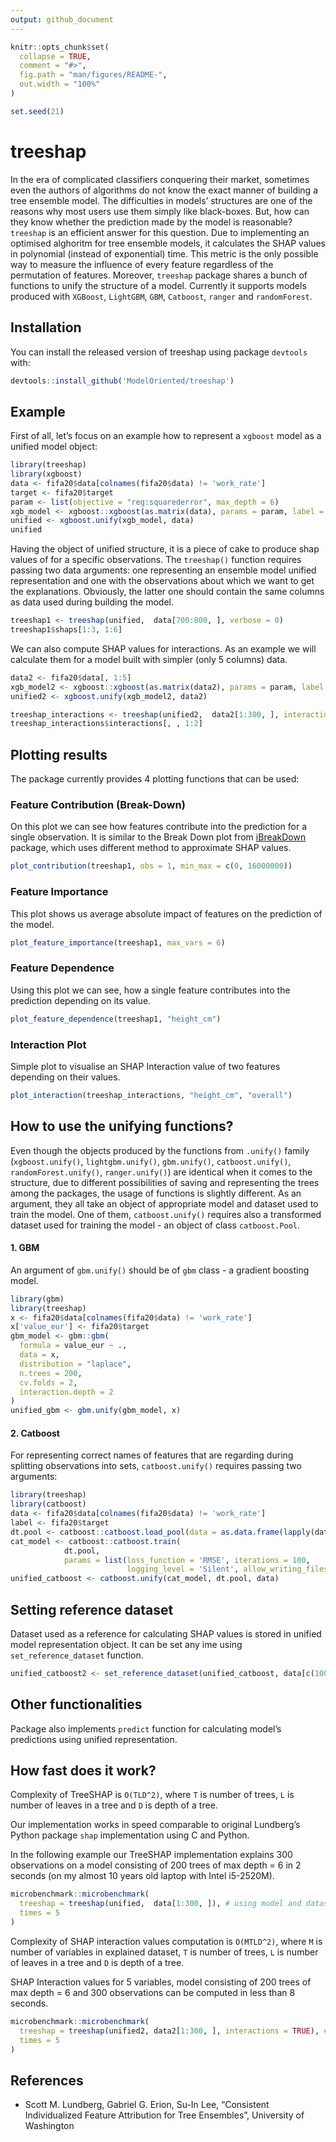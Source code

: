 ```yaml
---
output: github_document
---
```


<!-- README.md is generated from README.Rmd. Please edit that file -->

```r
knitr::opts_chunk$set(
  collapse = TRUE,
  comment = "#>",
  fig.path = "man/figures/README-",
  out.width = "100%"
)

set.seed(21)
```

# treeshap

<!-- badges: start -->
<!-- badges: end -->

In the era of complicated classifiers conquering their market, sometimes even the authors of algorithms do not know the exact manner of building a tree ensemble model. The difficulties in models' structures are one of the reasons why most users use them simply like black-boxes. But, how can they know whether the prediction made by the model is reasonable? `treeshap` is an efficient answer for this question. Due to implementing an optimised alghoritm for tree ensemble models, it calculates the SHAP values in polynomial (instead of exponential) time. This metric is the only possible way to measure the influence of every feature regardless of the permutation of features. Moreover, `treeshap` package shares a bunch of functions to unify the structure of a model. Currently it supports models produced with `XGBoost`, `LightGBM`, `GBM`, `Catboost`, `ranger` and `randomForest`.

## Installation

You can install the released version of treeshap using package `devtools` with:

``` r
devtools::install_github('ModelOriented/treeshap')
```

## Example

First of all, let's focus on an example how to represent a `xgboost` model as a unified model object:

```r
library(treeshap)
library(xgboost)
data <- fifa20$data[colnames(fifa20$data) != 'work_rate']
target <- fifa20$target
param <- list(objective = "reg:squarederror", max_depth = 6)
xgb_model <- xgboost::xgboost(as.matrix(data), params = param, label = target, nrounds = 200, verbose = 0)
unified <- xgboost.unify(xgb_model, data)
unified
```

Having the object of unified structure, it is a piece of cake to produce shap values of for a specific observations.
The `treeshap()` function requires passing two data arguments: one representing an ensemble model unified representation and one with the observations about which we want to get the explanations. Obviously, the latter one should contain the same columns as data used during building the model.

```r
treeshap1 <- treeshap(unified,  data[700:800, ], verbose = 0)
treeshap1$shaps[1:3, 1:6]
```

We can also compute SHAP values for interactions. As an example we will calculate them for a model built with simpler (only 5 columns) data.

```r
data2 <- fifa20$data[, 1:5]
xgb_model2 <- xgboost::xgboost(as.matrix(data2), params = param, label = target, nrounds = 200, verbose = 0)
unified2 <- xgboost.unify(xgb_model2, data2)

treeshap_interactions <- treeshap(unified2,  data2[1:300, ], interactions = TRUE, verbose = 0)
treeshap_interactions$interactions[, , 1:2]
```

## Plotting results

The package currently provides 4 plotting functions that can be used:

### Feature Contribution (Break-Down)

On this plot we can see how features contribute into the prediction for a single observation.
It is similar to the Break Down plot from [iBreakDown](https://github.com/ModelOriented/iBreakDown) package, which uses different method to approximate SHAP values.

```r
plot_contribution(treeshap1, obs = 1, min_max = c(0, 16000000))
```

### Feature Importance

This plot shows us average absolute impact of features on the prediction of the model.

```r
plot_feature_importance(treeshap1, max_vars = 6)
```


### Feature Dependence

Using this plot we can see, how a single feature contributes into the prediction depending on its value.

```r
plot_feature_dependence(treeshap1, "height_cm")
```

### Interaction Plot

Simple plot to visualise an SHAP Interaction value of two features depending on their values.

```r
plot_interaction(treeshap_interactions, "height_cm", "overall")
```

## How to use the unifying functions?

Even though the objects produced by the functions from `.unify()` family (`xgboost.unify()`, `lightgbm.unify()`, `gbm.unify()`, `catboost.unify()`, `randomForest.unify()`, `ranger.unify()`) are identical when it comes to the structure, due to different possibilities of saving and representing the trees among the packages, the usage of functions is slightly different. As an argument, they all take an object of appropriate model and dataset used to train the model. One of them, `catboost.unify()` requires also a transformed dataset used for training the model - an object of class `catboost.Pool`.

#### 1. GBM
An argument of `gbm.unify()` should be of `gbm` class - a gradient boosting model.
```r
library(gbm)
library(treeshap)
x <- fifa20$data[colnames(fifa20$data) != 'work_rate']
x['value_eur'] <- fifa20$target
gbm_model <- gbm::gbm(
  formula = value_eur ~ .,
  data = x,
  distribution = "laplace",
  n.trees = 200,
  cv.folds = 2,
  interaction.depth = 2
)
unified_gbm <- gbm.unify(gbm_model, x)
```

#### 2. Catboost

For representing correct names of features that are regarding during splitting observations into sets, `catboost.unify()` requires passing two arguments:

```r
library(treeshap)
library(catboost)
data <- fifa20$data[colnames(fifa20$data) != 'work_rate']
label <- fifa20$target
dt.pool <- catboost::catboost.load_pool(data = as.data.frame(lapply(data, as.numeric)), label = label)
cat_model <- catboost::catboost.train(
            dt.pool,
            params = list(loss_function = 'RMSE', iterations = 100,
                          logging_level = 'Silent', allow_writing_files = FALSE))
unified_catboost <- catboost.unify(cat_model, dt.pool, data)
```


## Setting reference dataset

Dataset used as a reference for calculating SHAP values is stored in unified model representation object. It can be set any ime using `set_reference_dataset` function.

```r
unified_catboost2 <- set_reference_dataset(unified_catboost, data[c(1000:2000), ])
```

## Other functionalities

Package also implements `predict` function for calculating model's predictions using unified representation.

## How fast does it work?

Complexity of TreeSHAP is `O(TLD^2)`, where `T` is number of trees, `L` is number of leaves in a tree and `D` is depth of a tree.

Our implementation works in speed comparable to original Lundberg's Python package `shap` implementation using C and Python.

In the following example our TreeSHAP implementation explains 300 observations on a model consisting of 200 trees of max depth = 6 in 2 seconds (on my almost 10 years old laptop with Intel i5-2520M).

```r
microbenchmark::microbenchmark(
  treeshap = treeshap(unified,  data[1:300, ]), # using model and dataset from the example
  times = 5
)
```

Complexity of SHAP interaction values computation is `O(MTLD^2)`, where `M` is number of variables in explained dataset, `T` is number of trees, `L` is number of leaves in a tree and `D` is depth of a tree.

SHAP Interaction values for 5 variables, model consisting of 200 trees of max depth = 6 and 300 observations can be computed in less than 8 seconds.

```r
microbenchmark::microbenchmark(
  treeshap = treeshap(unified2, data2[1:300, ], interactions = TRUE), # using model and dataset from the example
  times = 5
)
```

## References

* Scott M. Lundberg, Gabriel G. Erion, Su-In Lee, "Consistent Individualized Feature Attribution for Tree Ensembles", University of Washington
